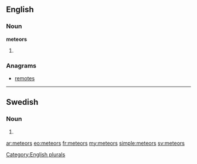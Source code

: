 ==English==

===Noun===
'''meteors'''

# {{plural of|[[meteor]]}}

===Anagrams===
* [[remotes#English|remotes]]

[[Category:English plurals]]

----

==Swedish==

===Noun===
{{head|sv|noun form}}

# {{sv-noun-form-indef-gen|meteor}}

[[ar:meteors]]
[[eo:meteors]]
[[fr:meteors]]
[[my:meteors]]
[[simple:meteors]]
[[sv:meteors]]